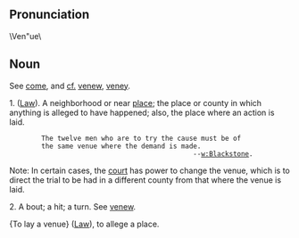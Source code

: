 ==Pronunciation== 
\Ven"ue\

==Noun==
See [[come]], and [[cf.]] [[venew]], [[veney]].

1. ([[Law]]). A neighborhood or near [[place]]; the place or county in   which anything is alleged to have happened; also, the place where an action is laid.

         The twelve men who are to try the cause must be of
         the same venue where the demand is made.
                                               --[[w:Blackstone]].

Note: In certain cases, the [[court]] has power to change the venue, which is to direct the trial to be had in a different county from that where the venue is laid.

2. A bout; a hit; a turn. See [[venew]].

{To lay a venue} ([[Law]]), to allege a place.